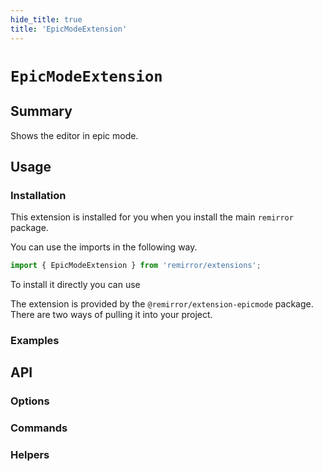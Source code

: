 ```yaml
---
hide_title: true
title: 'EpicModeExtension'
---
```



# `EpicModeExtension`

## Summary

Shows the editor in epic mode.

## Usage

### Installation

This extension is installed for you when you install the main `remirror` package.

You can use the imports in the following way.

```ts
import { EpicModeExtension } from 'remirror/extensions';
```

To install it directly you can use

The extension is provided by the `@remirror/extension-epicmode` package. There are two ways of pulling it into your project.

### Examples

<Basic />

## API

### Options

### Commands

### Helpers

